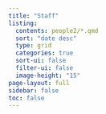 ---
title: "Staff"
listing:
  contents: people2/*.qmd
  sort: "date desc"
  type: grid
  categories: true
  sort-ui: false
  filter-ui: false
  image-height: "15"
page-layout: full
sidebar: false
toc: false
---


